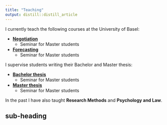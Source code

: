 ```yaml
---
title: "Teaching"
output: distill::distill_article
---
```


I currently teach the following courses at the University of Basel:

* [**Negotiation**](negotiation.html)
  + Seminar for Master students
* [**Forecasting**](forecasting.html)
  + Seminar for Master students
  
I supervise students writing their Bachelor and Master thesis:

* [**Bachelor thesis**](bsc_thesis.html)
  + Seminar for Master students
* [**Master thesis**](msc-thesis.html)
  + Seminar for Master students

In the past I have also taught **Research Methods** and **Psychology and Law**. 

## sub-heading 


